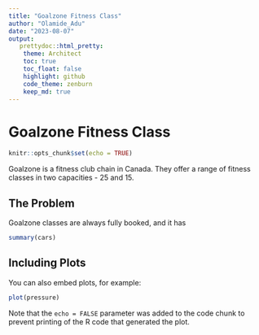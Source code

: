```yaml
---
title: "Goalzone Fitness Class"
author: "Olamide_Adu"
date: "2023-08-07"
output:
   prettydoc::html_pretty:
    theme: Architect
    toc: true
    toc_float: false
    highlight: github
    code_theme: zenburn
    keep_md: true
---
```

# Goalzone Fitness Class

```r
knitr::opts_chunk$set(echo = TRUE)
```
Goalzone is a fitness club chain in Canada. They offer a range of fitness classes in two capacities - 25 and 15.

## The Problem
Goalzone classes are always fully booked, and it has 


```r
summary(cars)
```

## Including Plots

You can also embed plots, for example:

```r
plot(pressure)
```

Note that the `echo = FALSE` parameter was added to the code chunk to prevent printing of the R code that generated the plot.
